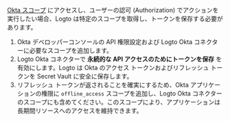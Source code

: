 [Okta スコープ](https://developer.okta.com/docs/guides/request-user-consent/main/#enable-consent-for-scopes) にアクセスし、ユーザーの認可 (Authorization) でアクションを実行したい場合、Logto は特定のスコープを取得し、トークンを保存する必要があります。

1. Okta デベロッパーコンソールの API 権限設定および Logto Okta コネクターに必要なスコープを追加します。
2. Logto Okta コネクターで **永続的な API アクセスのためにトークンを保存** を有効にします。Logto は Okta のアクセス トークンおよびリフレッシュ トークンを Secret Vault に安全に保存します。
3. リフレッシュ トークンが返されることを確実にするため、Okta アプリケーションの権限に `offline_access` スコープを追加し、Logto Okta コネクターのスコープにも含めてください。このスコープにより、アプリケーションは長期間リソースへのアクセスを維持できます。
